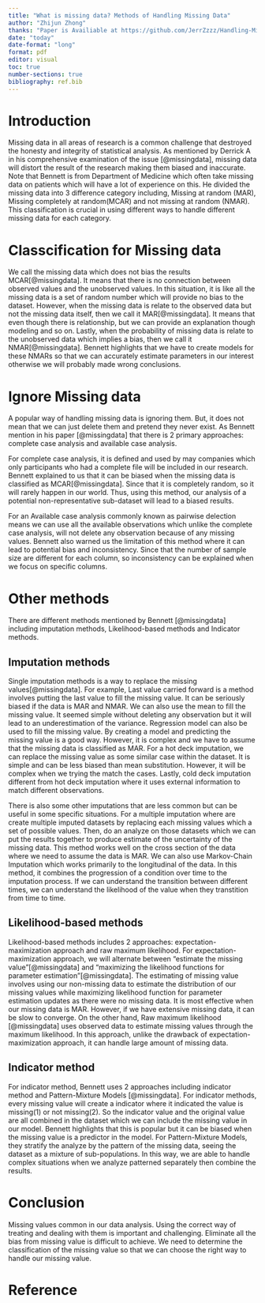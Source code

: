 ```yaml
---
title: "What is missing data? Methods of Handling Missing Data"
author: "Zhijun Zhong"
thanks: "Paper is Availiable at https://github.com/JerrZzzz/Handling-Missing-data.git"
date: "today"
date-format: "long"
format: pdf
editor: visual
toc: true
number-sections: true
bibliography: ref.bib
---
```


# Introduction

Missing data in all areas of research is a common challenge that destroyed the honesty and integrity of statistical analysis. As mentioned by Derrick A in his comprehensive examination of the issue [@missingdata], missing data will distort the result of the research making them biased and inaccurate. Note that Bennett is from Department of Medicine which often take missing data on patients which will have a lot of experience on this. He divided the missing data into 3 difference category including, Missing at random (MAR), Missing completely at random(MCAR) and not missing at random (NMAR). This classification is crucial in using different ways to handle different missing data for each category.

# Classcification for Missing data

We call the missing data which does not bias the results MCAR[@missingdata]. It means that there is no connection between observed values and the unobserved values. In this situation, it is like all the missing data is a set of random number which will provide no bias to the dataset. However, when the missing data is relate to the observed data but not the missing data itself, then we call it MAR[@missingdata]. It means that even though there is relationship, but we can provide an explanation though modeling and so on. Lastly, when the probability of missing data is relate to the unobserved data which implies a bias, then we call it NMAR[@missingdata]. Bennett highlights that we have to create models for these NMARs so that we can accurately estimate parameters in our interest otherwise we will probably made wrong conclusions.

# Ignore Missing data

A popular way of handling missing data is ignoring them. But, it does not mean that we can just delete them and pretend they never exist. As Bennett mention in his paper [@missingdata] that there is 2 primary approaches: complete case analysis and available case analysis.

For complete case analysis, it is defined and used by may companies which only participants who had a complete file will be included in our research. Bennett explained to us that it can be biased when the missing data is classified as MCAR[@missingdata]. Since that it is completely random, so it will rarely happen in our world. Thus, using this method, our analysis of a potential non-representative sub-dataset will lead to a biased results.

For an Available case analysis commonly known as pairwise delection means we can use all the available observations which unlike the complete case analysis, will not delete any observation because of any missing values. Bennett also warned us the limitation of this method where it can lead to potential bias and inconsistency. Since that the number of sample size are different for each column, so inconsistency can be explained when we focus on specific columns.

# Other methods

There are different methods mentioned by Bennett [@missingdata] including imputation methods, Likelihood-based methods and Indicator methods.

## Imputation methods

Single imputation methods is a way to replace the missing values[@missingdata]. For example, Last value carried forward is a method involves putting the last value to fill the missing value. It can be seriously biased if the data is MAR and NMAR. We can also use the mean to fill the missing value. It seemed simple without deleting any observation but it will lead to an underestimation of the variance. Regression model can also be used to fill the missing value. By creating a model and predicting the missing value is a good way. However, it is complex and we have to assume that the missing data is classified as MAR. For a hot deck imputation, we can replace the missing value as some similar case within the dataset. It is simple and can be less biased than mean substitution. However, it will be complex when we trying the match the cases. Lastly, cold deck imputation different from hot deck imputation where it uses external information to match different observations.

There is also some other imputations that are less common but can be useful in some specific situations. For a multiple imputation where are create multiple imputed datasets by replacing each missing values which a set of possible values. Then, do an analyze on those datasets which we can put the results together to produce estimate of the uncertainty of the missing data. This method works well on the cross section of the data where we need to assume the data is MAR. We can also use Markov-Chain Imputation which works primarily to the longitudinal of the data. In this method, it combines the progression of a condition over time to the imputation process. If we can understand the transition between different times, we can understand the likelihood of the value when they transtition from time to time.

## Likelihood-based methods

Likelihood-based methods includes 2 approaches: expectation-maximization approach and raw maximum likelihood. For expectation-maximization approach, we will alternate between "estimate the missing value"[@missingdata] and "maximizing the likelihood functions for parameter estimation"[@missingdata]. The estimating of missing value involves using our non-missing data to estimate the distribution of our missing values while maximizing likelihood function for parameter estimation updates as there were no missing data. It is most effective when our missing data is MAR. However, if we have extensive missing data, it can be slow to converge. On the other hand, Raw maximum likelihood [@missingdata] uses observed data to estimate missing values through the maximum likelihood. In this approach, unlike the drawback of expectation-maximization approach, it can handle large amount of missing data.

## Indicator method

For indicator method, Bennett uses 2 approaches including indicator method and Pattern-Mixture Models [@missingdata]. For indicator methods, every missing value will create a indicator where it indicated the value is missing(1) or not missing(2). So the indicator value and the original value are all combined in the dataset which we can include the missing value in our model. Bennett highlights that this is popular but it can be biased when the missing value is a predictor in the model. For Pattern-Mixture Models, they stratify the analyze by the pattern of the missing data, seeing the dataset as a mixture of sub-populations. In this way, we are able to handle complex situations when we analyze patterned separately then combine the results.

# Conclusion

Missing values common in our data analysis. Using the correct way of treating and dealing with them is important and challenging. Eliminate all the bias from missing value is difficult to achieve. We need to determine the classification of the missing value so that we can choose the right way to handle our missing value.

# Reference
